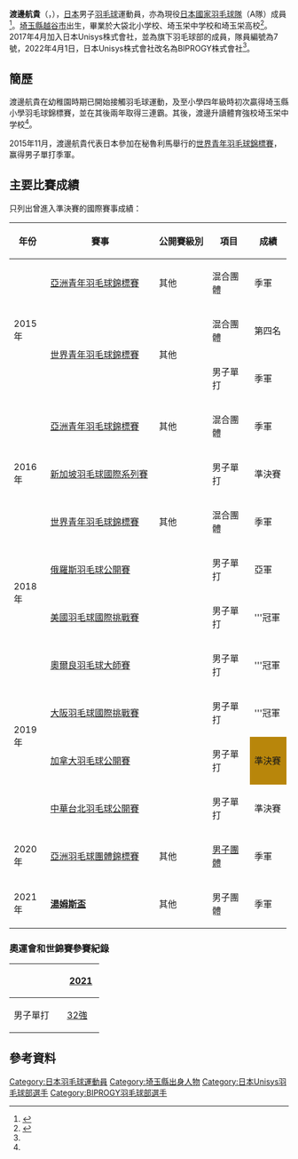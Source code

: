 {{noteTA|G1=Badminton}}
{{Infobox 羽球選手
| playername              = {{lang|ja|<small>わたなべ こうき</small><br/><big>渡邉 航貴</big>}}<br/><small>({{lang|en|Watanabe Koki}})</small>
| image                   = 
| size                    = 
| caption                 = 
| birth_name              = 
| date_of_birth           = {{birth_date_and_age|1999|1|29}}<ref name="BIPROGY">{{ja}}[https://pr.biprogy.com/com/sponsors/badminton/team/m/koki.html BIPROGYバドミントンチーム - 渡邉 航貴] {{Wayback|url=https://pr.biprogy.com/com/sponsors/badminton/team/m/koki.html |date=20220401060327 }}</ref>
| place_of_birth          = {{JPN}}[[埼玉縣|埼玉縣]][[越谷市|越谷市]]<ref name="BIPROGY"/>
| residence               =
| height                  = {{height|m=1.66}}<ref name="BIPROGY"/>
| weight                  = {{weight|kg=62}}<ref name="BIPROGY"/>
| handedness              = 右手<ref name="BIPROGY"/>
| country                 = {{JPN}}
| years_started           = 
| coach                   = {{flagicon|JPN}} [[中西洋介|中西洋介]]
| event                   = 男子單打
| highest_ranking         = 第34位（男單）
| date_of_highest_ranking = 2020年3月10日<ref name="highest-ranking">{{en}}[http://bwfcontent.tournamentsoftware.com/ranking/player.aspx?id=12030&player=1069030 BWF World Ranking - Ranking of Koki WATANABE (97174)]</ref>
| current_ranking         = 第46位（男單）
| date_of_current_ranking = 2022年6月14日<ref>{{en}}[http://bwfcontent.tournamentsoftware.com/ranking/category.aspx?id=12030&category=472 BWF World Ranking - BWF世界排名榜 (6/14/2022) - Men's singles] {{Wayback|url=http://bwfcontent.tournamentsoftware.com/ranking/category.aspx?id=12030&category=472 |date=20200410131416 }}</ref>
| played                  = 95勝–54負（男單）<br/>2勝–3負（男雙）
| titles                  = 
| bwf_profile             = 71F9CCD6-EC2B-460D-B143-A796AD3E3BC6
| bwf_id                  = 97174
| updated                 = 2022年6月24日
}}
{{MedalTableTop|width=286px}}
{{MedalSport | 男子[[羽毛球|羽毛球]]}}
{{MedalCountry | {{JPN}}}}
{{MedalCompetition | [[汤姆斯杯|汤姆斯杯]]}}
{{MedalBronze| [[2020年湯姆斯盃|2020年 奧胡斯]] | [[2020年湯姆斯盃|男子團體]]}}
{{MedalCompetition | [[亞洲羽毛球團體錦標賽|亞洲羽毛球團體錦標賽]]}}
{{MedalBronze| [[2020年亞洲羽毛球團體錦標賽|2020年 馬尼拉]] | [[2020年亞洲羽毛球團體錦標賽男子團體比賽|男子團體]] }}
{{MedalCompetition | [[世界青年羽毛球錦標賽|世界青年羽毛球錦標賽]]}}
{{MedalBronze| [[2015年世界青年羽毛球錦標賽|2015年 利馬]] | 男子單打 }}
{{MedalBronze| [[2016年世界青年羽毛球錦標賽|2016年 畢爾包]] | 混合團體 }}
{{MedalCompetition | [[亞洲青年羽毛球錦標賽|亞洲青年羽毛球錦標賽]]}}
{{MedalBronze| [[2015年亞洲青年羽毛球錦標賽|2015年 曼谷]] | 混合團體 }}
{{MedalBronze| [[2016年亞洲青年羽毛球錦標賽|2016年 曼谷]] | 混合團體 }}
{{MedalBottom}}
'''渡邊航貴'''（{{jpn|j=渡邉 航貴|kn=わたなべ こうき|rm=Watanabe Koki}}，{{bd|1999年|1月29日||}}），[[日本|日本]]男子[[羽毛球|羽毛球]]運動員，亦為現役[[日本國家羽毛球隊|日本國家羽毛球隊]]（A隊）成員<ref>{{ja}}{{cite web|title=２０２１年日本代表選手（ナショナルチーム）及びコーチについて (2021.10.4 所属訂正)|url=https://www.badminton.or.jp/national/member/2021.html|access-date=2021-10-04|archive-url=https://web.archive.org/web/20211004114442/https://www.badminton.or.jp/national/member/2021.html|archive-date=2021-10-04|dead-url=yes}}</ref>。[[埼玉縣|埼玉縣]][[越谷市|越谷市]]出生，畢業於大袋北小学校、埼玉栄中学校和埼玉栄高校<ref name="越谷市">{{ja}}{{cite news|title=バドミントン選手　渡邉航貴さん もらった応援をうまく力に変えて、東京オリンピック出場を目指します！|url=https://www.city.koshigaya.saitama.jp/kanko/tokimeki/watanabe_kouki.html|agency=越谷市役所|date=2016-06-14}}{{Dead link|date=2018年6月 |bot=InternetArchiveBot |fix-attempted=no }}</ref>。2017年4月加入日本Unisys株式會社，並為旗下羽毛球部的成員，隊員編號為7號，2022年4月1日，日本Unisys株式會社改名為BIPROGY株式會社<ref name="BIPROGY"/>。

== 簡歷 ==
渡邊航貴在幼稚園時期已開始接觸羽毛球運動，及至小學四年級時初次贏得埼玉縣小學羽毛球錦標賽，並在其後兩年取得三連霸。其後，渡邊升讀體育強校埼玉栄中学校<ref name="越谷市"/>。

2015年11月，渡邊航貴代表日本參加在秘魯利馬舉行的[[2015年世界青年羽毛球錦標賽|世界青年羽毛球錦標賽]]，赢得男子單打季軍。

==主要比賽成績==
只列出曾進入準決賽的國際賽事成績：
{| class=wikitable style="text-align:center; font-size:small;" 
!width="50"|年份
!width="180"|賽事
!width="80"|公開賽級別
!width="60"|項目
!width="50"|成績
|-
!rowspan="3"|2015年
|[[2015年亞洲青年羽毛球錦標賽|亞洲青年羽毛球錦標賽]]
|其他
|混合團體
|bgcolor="#b8860b"|季軍
|-
|rowspan="2"|[[2015年世界青年羽毛球錦標賽|世界青年羽毛球錦標賽]]
|rowspan="2"|其他
|混合團體
|第四名
|-
|男子單打
|bgcolor="#b8860b"|季軍
|-
!rowspan="3"|2016年
|[[2016年亞洲青年羽毛球錦標賽|亞洲青年羽毛球錦標賽]]
|其他
|混合團體
|bgcolor="#b8860b"|季軍
|-
|[[2016年新加坡羽毛球國際系列賽|新加坡羽毛球國際系列賽]]
|{{BWFIS}}
|男子單打
|bgcolor="#b8860b"|準決賽
|-
|[[2016年世界青年羽毛球錦標賽|世界青年羽毛球錦標賽]]
|其他
|混合團體
|bgcolor="#b8860b"|季軍
|-
!rowspan="2"|2018年
|[[2018年俄羅斯羽毛球公開賽|俄羅斯羽毛球公開賽]]
|{{BWF100}}
|男子單打
|bgcolor="silver"|亞軍
|-
|[[2018年美國羽毛球國際挑戰賽|美國羽毛球國際挑戰賽]]
|{{BWFIC}}
|男子單打
|bgcolor="gold"|'''冠軍
|-
!rowspan="4"|2019年
|[[2019年奧爾良羽毛球大師賽|奧爾良羽毛球大師賽]]
|{{BWF100}}
|男子單打
|bgcolor="gold"|'''冠軍
|-
|[[2019年大阪羽毛球國際挑戰賽|大阪羽毛球國際挑戰賽]]
|{{BWFIC}}
|男子單打
|bgcolor="gold"|'''冠軍
|-
|[[2019年加拿大羽毛球公開賽|加拿大羽毛球公開賽]]
|{{BWF100}}
|男子單打
|style="background:#b8860b;"|準決賽
|-
|[[2019年中華台北羽球公開賽|中華台北羽毛球公開賽]]
|{{BWF300}}
|男子單打
|bgcolor="#b8860b"|準決賽
|-
!rowspan="1"|2020年
|[[2020年亞洲羽毛球團體錦標賽|亞洲羽毛球團體錦標賽]]
|其他
|[[2020年亞洲羽毛球團體錦標賽男子團體比賽|男子團體]]
|bgcolor="#b8860b"|季軍
|-
!rowspan="1"|2021年
|'''[[2020年湯姆斯盃|湯姆斯盃]]'''
|其他
|男子團體
|bgcolor="#b8860b"|季軍
|}
{{BWF賽事級別索引}}

===奧運會和世錦賽參賽紀錄===
{| class=wikitable style="text-align:center; font-size:small;" 
!
!width="50"|[[2021年世界羽毛球錦標賽|2021]]
|-
!width="80"|男子單打
|[[2021年世界羽毛球錦標賽男子單打項目|32強]]
|}

==參考資料==
{{Reflist}}

{{DEFAULTSORT:WATANABE Koki}}
[[Category:日本羽毛球運動員|Category:日本羽毛球運動員]]
[[Category:埼玉縣出身人物|Category:埼玉縣出身人物]]
[[Category:日本Unisys羽毛球部選手|Category:日本Unisys羽毛球部選手]]
[[Category:BIPROGY羽毛球部選手|Category:BIPROGY羽毛球部選手]]
